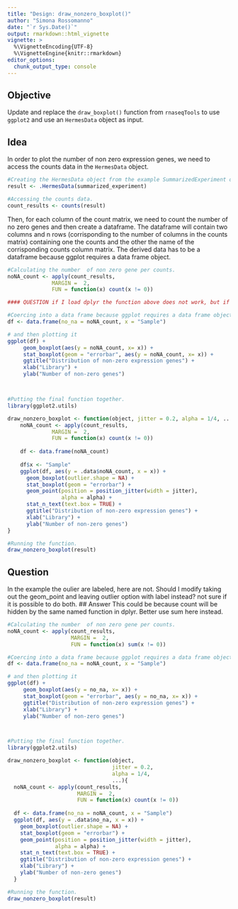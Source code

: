 ```yaml
---
title: "Design: draw_nonzero_boxplot()"
author: "Simona Rossomanno"
date: "`r Sys.Date()`"
output: rmarkdown::html_vignette
vignette: >
  %\VignetteEncoding{UTF-8}
  %\VignetteEngine{knitr::rmarkdown}
editor_options: 
  chunk_output_type: console
---
```


## Objective

Update and replace the `draw_boxplot()` function from `rnaseqTools` to use `ggplot2` and use an `HermesData` object as input.

## Idea

In order to plot the number of non zero expression genes, we need to access the counts data in the `HermesData` object.

```r

#Creating the HermesData object from the example SummarizedExperiment object.
result <- .HermesData(summarized_experiment)

#Accessing the counts data.
count_results <- counts(result)
```

Then, for each column of the count matrix, we need to count the number of no zero genes and then create a dataframe. The dataframe will contain two columns and n rows (corrisponding to the number of columns in the counts matrix) containing one the counts and the other the name of the corrisponding counts column matrix. The derived data has to be a dataframe because  ggplot requires a data frame object. 

```r
#Calculating the number  of non zero gene per counts.
noNA_count <- apply(count_results, 
              MARGIN =  2,
              FUN = function(x) count(x != 0))

#### QUESTION if I load dplyr the function above does not work, but if I do not load dplyr I cannot use mutate and pipes.. do you know why there is this problem??

#Coercing into a data frame because ggplot requires a data frame object.
df <- data.frame(no_na = noNA_count, x = "Sample")

# and then plotting it 
ggplot(df) +
     geom_boxplot(aes(y = noNA_count, x= x)) +
     stat_boxplot(geom = "errorbar", aes(y = noNA_count, x= x)) +
     ggtitle("Distribution of non-zero expression genes") +
     xlab("Library") +
     ylab("Number of non-zero genes")



#Putting the final function together.
library(ggplot2.utils)

draw_nonzero_boxplot <- function(object, jitter = 0.2, alpha = 1/4, ...){
    noNA_count <- apply(count_results, 
              MARGIN =  2,
              FUN = function(x) count(x != 0))
    
    df <- data.frame(noNA_count)
                     
    df$x <- "Sample"
    ggplot(df, aes(y = .data$noNA_count, x = x)) +
      geom_boxplot(outlier.shape = NA) +
      stat_boxplot(geom = "errorbar") +
      geom_point(position = position_jitter(width = jitter),
                 alpha = alpha) +
      stat_n_text(text.box = TRUE) +
      ggtitle("Distribution of non-zero expression genes") +
      xlab("Library") +
      ylab("Number of non-zero genes")
}

#Running the function.
draw_nonzero_boxplot(result)


```
## Question
In the example the oulier are labeled, here are not. Should I modify taking out the geom_point and leaving outlier option with label instead? not sure if it is possible to do both.
## Answer
This could be  because count will be hidden by the same named function in dplyr. Better use sum here instead.

```r
#Calculating the number  of non zero gene per counts.
noNA_count <- apply(count_results, 
                    MARGIN =  2,
                    FUN = function(x) sum(x != 0))

#Coercing into a data frame because ggplot requires a data frame object.
df <- data.frame(no_na = noNA_count, x = "Sample")

# and then plotting it 
ggplot(df) +
     geom_boxplot(aes(y = no_na, x= x)) +
     stat_boxplot(geom = "errorbar", aes(y = no_na, x= x)) +
     ggtitle("Distribution of non-zero expression genes") +
     xlab("Library") +
     ylab("Number of non-zero genes")



#Putting the final function together.
library(ggplot2.utils)

draw_nonzero_boxplot <- function(object, 
                                 jitter = 0.2,
                                 alpha = 1/4, 
                                 ...){
  noNA_count <- apply(count_results, 
                      MARGIN =  2,
                      FUN = function(x) count(x != 0))
  
  df <- data.frame(no_na = noNA_count, x = "Sample")
  ggplot(df, aes(y = .data$no_na, x = x)) +
    geom_boxplot(outlier.shape = NA) +
    stat_boxplot(geom = "errorbar") +
    geom_point(position = position_jitter(width = jitter),
               alpha = alpha) +
    stat_n_text(text.box = TRUE) +
    ggtitle("Distribution of non-zero expression genes") +
    xlab("Library") +
    ylab("Number of non-zero genes")
  }

#Running the function.
draw_nonzero_boxplot(result)

```
